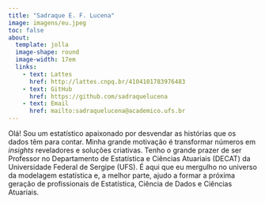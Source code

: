 ```yaml
---
title: "Sadraque E. F. Lucena"
image: imagens/eu.jpeg
toc: false
about:
  template: jolla
  image-shape: round
  image-width: 17em
  links:
    - text: Lattes
      href: http://lattes.cnpq.br/4104101783976483
    - text: GitHub
      href: https://github.com/sadraquelucena
    - text: Email
      href: mailto:sadraquelucena@academico.ufs.br
---
```



Olá! Sou um estatístico apaixonado por desvendar as histórias que os dados têm para contar. Minha grande motivação é transformar números em *insights* reveladores e soluções criativas. Tenho o grande prazer de ser Professor no Departamento de Estatística e Ciências Atuariais (DECAT) da Universidade Federal de Sergipe (UFS). É aqui que eu mergulho no universo da modelagem estatística e, a melhor parte, ajudo a formar a próxima geração de profissionais de Estatística, Ciência de Dados e Ciências Atuariais.



